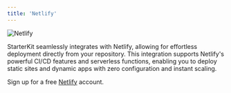 ```yaml
---
title: 'Netlify'
---
```


<img src="/images/netlify.png" alt="Netlify" />

StarterKit seamlessly integrates with Netlify, allowing for effortless deployment directly from your repository. This integration supports Netlify's powerful CI/CD features and serverless functions, enabling you to deploy static sites and dynamic apps with zero configuration and instant scaling.

Sign up for a free <a href="https://netlify.com" target="_blank">Netlify</a> account.
